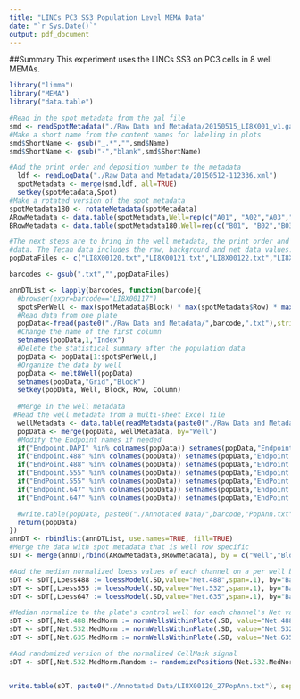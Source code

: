 ```yaml
---
title: "LINCs PC3 SS3 Population Level MEMA Data"
date: "`r Sys.Date()`"
output: pdf_document
---
```

##Summary
This experiment uses the LINCs SS3 on PC3 cells in 8 well MEMAs. 


```r
library("limma")
library("MEMA")
library("data.table")

```

```r

#Read in the spot metadata from the gal file
smd <- readSpotMetadata("./Raw Data and Metadata/20150515_LI8X001_v1.gal")
#Make a short name from the content names for labeling in plots
smd$ShortName <- gsub("_.*","",smd$Name)
smd$ShortName <- gsub("-","blank",smd$ShortName)

#Add the print order and deposition number to the metadata
  ldf <- readLogData("./Raw Data and Metadata/20150512-112336.xml")
  spotMetadata <- merge(smd,ldf, all=TRUE)
  setkey(spotMetadata,Spot)
#Make a rotated version of the spot metadata
spotMetadata180 <- rotateMetadata(spotMetadata)
ARowMetadata <- data.table(spotMetadata,Well=rep(c("A01", "A02","A03","A04"),each=nrow(spotMetadata)))
BRowMetadata <- data.table(spotMetadata180,Well=rep(c("B01", "B02","B03","B04"),each=nrow(spotMetadata180)))

```


```r
#The next steps are to bring in the well metadata, the print order and the Tecan intensity  
#data. The Tecan data includes the raw, background and net data values.
popDataFiles <- c("LI8X00120.txt","LI8X00121.txt","LI8X00122.txt","LI8X00123.txt","LI8X00124.txt","LI8X00125.txt")

barcodes <- gsub(".txt","",popDataFiles)

annDTList <- lapply(barcodes, function(barcode){
  #browser(expr=barcode=="LI8X00117")
  spotsPerWell <- max(spotMetadata$Block) * max(spotMetadata$Row) * max(spotMetadata$Column)
  #Read data from one plate
  popData<-fread(paste0("./Raw Data and Metadata/",barcode,".txt"),stringsAsFactors=FALSE)
  #Change the name of the first column
  setnames(popData,1,"Index")
  #Delete the statistical summary after the population data
  popData <- popData[1:spotsPerWell,]
  #Organize the data by well
  popData <- melt8Well(popData)
  setnames(popData,"Grid","Block")
  setkey(popData, Well, Block, Row, Column)
 
  #Merge in the well metadata
 #Read the well metadata from a multi-sheet Excel file
  wellMetadata <- data.table(readMetadata(paste0("./Raw Data and Metadata/",barcode,".xlsx")), key="Well")  
  popData <- merge(popData, wellMetadata, by="Well")
  #Modify the Endpoint names if needed
  if("Endpoint.DAPI" %in% colnames(popData)) setnames(popData,"Endpoint.DAPI","DAPI")
  if("Endpoint.488" %in% colnames(popData)) setnames(popData,"Endpoint.488","Endpoint488")
  if("EndPoint.488" %in% colnames(popData)) setnames(popData,"EndPoint.488","Endpoint488")
  if("Endpoint.555" %in% colnames(popData)) setnames(popData,"Endpoint.555","Endpoint555")
  if("EndPoint.555" %in% colnames(popData)) setnames(popData,"EndPoint.555","Endpoint555")
  if("Endpoint.647" %in% colnames(popData)) setnames(popData,"Endpoint.647","Endpoint647")
  if("EndPoint.647" %in% colnames(popData)) setnames(popData,"EndPoint.647","Endpoint647")

  #write.table(popData, paste0("./Annotated Data/",barcode,"PopAnn.txt"), sep = "\t",row.names = FALSE, quote=FALSE)
  return(popData)
})
annDT <- rbindlist(annDTList, use.names=TRUE, fill=TRUE)
#Merge the data with spot metadata that is well row specific
sDT <- merge(annDT,rbind(ARowMetadata,BRowMetadata), by = c("Well","Block","Row","Column"), all=TRUE)

#Add the median normalized loess values of each channel on a per well basis
sDT <- sDT[,Loess488 := loessModel(.SD,value="Net.488",span=.1), by="Barcode,Well"]
sDT <- sDT[,Loess555 := loessModel(.SD,value="Net.532",span=.1), by="Barcode,Well"]
sDT <- sDT[,Loess647 := loessModel(.SD,value="Net.635",span=.1), by="Barcode,Well"]

#Median normalize to the plate's control well for each channel's Net value
sDT <- sDT[,Net.488.MedNorm := normWellsWithinPlate(.SD, value="Net.488", baseECM = ".*",baseGF = "HighSerum"), by="Barcode"]
sDT <- sDT[,Net.532.MedNorm := normWellsWithinPlate(.SD, value="Net.532", baseECM = ".*",baseGF = "HighSerum"), by="Barcode"]
sDT <- sDT[,Net.635.MedNorm := normWellsWithinPlate(.SD, value="Net.635", baseECM = ".*",baseGF = "HighSerum"), by="Barcode"]

#Add randomized version of the normalized CellMask signal
sDT <- sDT[,Net.532.MedNorm.Random := randomizePositions(Net.532.MedNorm), by="Barcode,Well"]


write.table(sDT, paste0("./Annotated Data/LI8X00120_27PopAnn.txt"), sep = "\t",row.names = FALSE, quote=FALSE)

```

